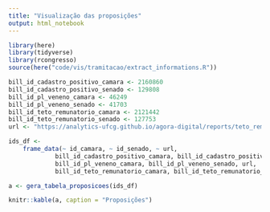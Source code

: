 ```yaml
---
title: "Visualização das proposições"
output: html_notebook
---
```



```r
library(here)
library(tidyverse)
library(rcongresso)
source(here("code/vis/tramitacao/extract_informations.R"))
```

```r
bill_id_cadastro_positivo_camara <- 2160860
bill_id_cadastro_positivo_senado <- 129808
bill_id_pl_veneno_camara <- 46249
bill_id_pl_veneno_senado <- 41703
bill_id_teto_remunatorio_camara <- 2121442
bill_id_teto_remunatorio_senado <- 127753
url <- "https://analytics-ufcg.github.io/agora-digital/reports/teto_remuneratorio-camara.html"

ids_df <- 
    frame_data(~ id_camara, ~ id_senado, ~ url, 
             bill_id_cadastro_positivo_camara, bill_id_cadastro_positivo_senado, url,
             bill_id_pl_veneno_camara, bill_id_pl_veneno_senado, url,
             bill_id_teto_remunatorio_camara, bill_id_teto_remunatorio_senado, url)
```

```r
a <- gera_tabela_proposicoes(ids_df)
```

```r
knitr::kable(a, caption = "Proposições")
```

